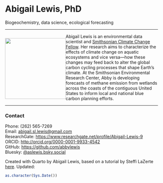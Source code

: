 

# Abigail Lewis, PhD
Biogeochemistry, data science, ecological forecasting

-----

:::{layout-ncol=1 style="float:left"}
![](images/marsh_square.jpg){width=200}  
::: 

Abigail Lewis is an environmental data scientist and [Smithsonian Climate Change Fellow](https://serc.si.edu/staff/abigail-lewis). Her research aims to characterize the effects of climate change on aquatic ecosystems and vice versa—how these changes may feed back to alter the global carbon cycling processes that shape Earth’s climate. At the Smithsonian Environmental Research Center, Abby is developing forecasts of methane emission from wetlands across the coasts of the contiguous United States to inform local and national blue carbon planning efforts.

---

### Contact

Phone: (262) 565-7269  
Email: [abigail.sl.lewis@gmail.com](mailto:abigail.sl.lewis@gmail.com)  
ResearchGate: <https://www.researchgate.net/profile/Abigail-Lewis-9>  
ORCID: <http://orcid.org/0000-0001-9933-4542>   
GitHub: <https://github.com/abbylewis>  
Bluesky: [\@aslewis.bsky.social](https://bsky.app/profile/aslewis.bsky.social) 


Created with Quarto by Abigail Lewis, based on a tutorial by Steffi LaZerte [here](https://steffilazerte.ca/posts/github-website/). Updated:
```r
as.character(Sys.Date())
```
 

